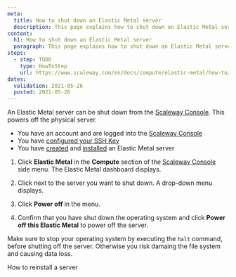 ```yaml
---
meta:
  title: How to shut down an Elastic Metal server 
  description: This page explains how to shut down an Elastic Metal server 
content:
  h1: How to shut down an Elastic Metal server 
  paragraph: This page explains how to shut down an Elastic Metal server 
steps:
  - step: TODO
    type: HowToStep
    url: https://www.scaleway.com/en/docs/compute/elastic-metal/how-to/shutdown-server/
dates:
  validation: 2021-05-26
  posted: 2021-05-26
---
```


An Elastic Metal server can be shut down from the [Scaleway Console](https://console.scaleway.com). This powers off the physical server.

<Message type="requirement">

- You have an account and are logged into the [Scaleway Console](https://console.scaleway.com)  
- You have [configured your SSH Key](/console/my-project/how-to/create-ssh-key)
- You have [created](/compute/elastic-metal/how-to/create-server) and [installed](/compute/elastic-metal/how-to/install-server) an Elastic Metal server

</Message>

1. Click **Elastic Metal** in the **Compute** section of the [Scaleway Console](https://console.scaleway.com) side menu. The Elastic Metal dashboard displays.

2. Click <Icon name="more" /> next to the server you want to shut down. A drop-down menu displays.

3. Click **Power off** in the menu.

4. Confirm that you have shut down the operating system and click **Power off this Elastic Metal** to power off the server.

<Message type="important">

  Make sure to stop your operating system by executing the `halt` command,
  before shutting off the server. Otherwise you risk damaing the file system
  and causing data loss.

</Message>

<Navigation title="See Also">
  <PreviousButton to="/compute/elastic-metal/how-to/reinstall-server/">How to reinstall a server</PreviousButton>
</Navigation>
